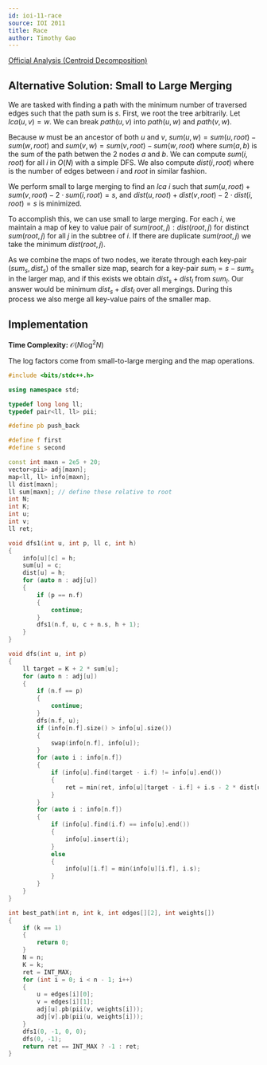 ```yaml
---
id: ioi-11-race
source: IOI 2011
title: Race
author: Timothy Gao
---
```


[Official Analysis (Centroid Decomposition)](https://ioinformatics.org/page/ioi-2011/37)

## Alternative Solution: Small to Large Merging

We are tasked with finding a path with the minimum number of traversed edges such that the path sum is $s$.
First, we root the tree arbitrarily.
Let $lca(u, v) = w$.
We can break $path(u, v)$ into $path(u, w)$ and $path(v, w)$.

Because $w$ must be an ancestor of both $u$ and $v$, $sum(u, w) = sum(u, root) - sum(w, root)$ and $sum(v, w) = sum(v, root) - sum(w, root)$ where $sum(a, b)$ is the sum of the path betwen the 2 nodes $a$ and $b$. We can compute $sum(i, root)$ for all $i$ in $O(N)$ with a simple DFS. We also compute $dist(i, root)$ where is the number of edges between $i$ and $root$ in similar fashion. 

We perform small to large merging to find an $lca$ $i$ such that $sum(u, root) + sum(v, root) - 2 \cdot sum(i, root) = s$, and $dist(u, root) + dist(v, root) - 2 \cdot dist(i, root) = s$ is minimized. 

To accomplish this, we can use small to large merging. For each $i$, we maintain a map of key to value pair of $sum(root, j) : dist(root, j)$ for  distinct $sum(root, j)$ for all $j$ in the subtree of $i$. If there are duplicate $sum(root, j)$ we take the minimum $dist(root, j)$.

As we combine the maps of two nodes, we iterate through each key-pair $(sum_s, dist_s)$ of the smaller size map, search for a key-pair $sum_l = s - sum_s$ in the larger map, and if this exists we obtain $dist_s + dist_l$ from $sum_l$. Our answer would be minimum $dist_s + dist_l$ over all mergings. During this process we also merge all key-value pairs of the smaller map.


## Implementation

**Time Complexity:** $\mathcal{O}(N\log^2N)$

The log factors come from small-to-large merging and the map operations.

```cpp
#include <bits/stdc++.h>

using namespace std;

typedef long long ll;
typedef pair<ll, ll> pii;

#define pb push_back

#define f first
#define s second

const int maxn = 2e5 + 20;
vector<pii> adj[maxn];
map<ll, ll> info[maxn];
ll dist[maxn];
ll sum[maxn]; // define these relative to root
int N;
int K;
int u;
int v;
ll ret;

void dfs1(int u, int p, ll c, int h)
{
    info[u][c] = h;
    sum[u] = c;
    dist[u] = h;
    for (auto n : adj[u])
    {
        if (p == n.f)
        {
            continue;
        }
        dfs1(n.f, u, c + n.s, h + 1);
    }
}

void dfs(int u, int p)
{
    ll target = K + 2 * sum[u];
    for (auto n : adj[u])
    {
        if (n.f == p)
        {
            continue;
        }
        dfs(n.f, u);
        if (info[n.f].size() > info[u].size())
        {
            swap(info[n.f], info[u]);
        }
        for (auto i : info[n.f])
        {
            if (info[u].find(target - i.f) != info[u].end())
            {
                ret = min(ret, info[u][target - i.f] + i.s - 2 * dist[u]);
            }
        }
        for (auto i : info[n.f])
        {
            if (info[u].find(i.f) == info[u].end())
            {
                info[u].insert(i);
            }
            else
            {
                info[u][i.f] = min(info[u][i.f], i.s);
            }
        }
    }
}

int best_path(int n, int k, int edges[][2], int weights[])
{
    if (k == 1)
    {
        return 0;
    }
    N = n;
    K = k;
    ret = INT_MAX;
    for (int i = 0; i < n - 1; i++)
    {
        u = edges[i][0];
        v = edges[i][1];
        adj[u].pb(pii(v, weights[i]));
        adj[v].pb(pii(u, weights[i]));
    }
    dfs1(0, -1, 0, 0);
    dfs(0, -1);
    return ret == INT_MAX ? -1 : ret;
}
```